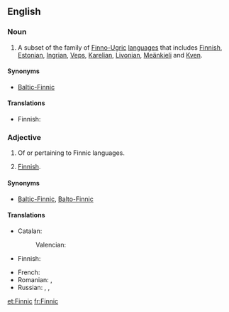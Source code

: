 ==English==
{{wikipedia}}

===Noun===
{{en-noun|-}}

# A subset of the family of [[Finno-Ugric]] [[language]]s that includes [[Finnish]], [[Estonian]], [[Ingrian]], [[Veps]], [[Karelian]], [[Livonian]], [[Meänkieli]] and [[Kven]].

====Synonyms====
* [[Baltic-Finnic]]

====Translations====
{{trans-top|subset of Finno-Ugric languages}}
* Finnish: {{t|fi|itämerensuomi}}
{{trans-mid}}
{{trans-bottom}}

===Adjective===
{{en-adj|-}}

# Of or pertaining to Finnic languages.<!--see above-->
# {{context|rare|lang=en}} [[Finnish]].

====Synonyms====
* {{sense|pertaining to the Finnic languages}} [[Baltic-Finnic]], [[Balto-Finnic]]

====Translations====
{{trans-top|pertaining to the Finnic languages}}
* Catalan: {{t+|ca|finès|m}}
*: Valencian: {{t+|ca|finés|m}}
* Finnish: {{t|fi|itämerensuomalainen}}
{{trans-mid}}
* French: {{t+|fr|fennique}}
* Romanian: {{t+|ro|finic}}, {{t|ro|finez}}
* Russian: {{t+|ru|фи́нский|sc=Cyrl}}, {{t|ru|прибалти́йско-фи́нский|sc=Cyrl}}, {{t|ru|ба́лто-фи́нский|sc=Cyrl}}
{{trans-bottom}}

[[et:Finnic]]
[[fr:Finnic]]
